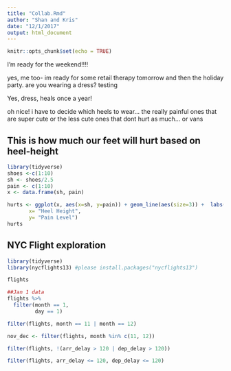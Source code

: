 ```yaml
---
title: "Collab.Rmd"
author: "Shan and Kris"
date: "12/1/2017"
output: html_document
---
```


```r
knitr::opts_chunk$set(echo = TRUE)
```

I'm ready for the weekend!!!!

yes, me too- im ready for some retail therapy tomorrow and then the holiday party. are you wearing a dress?
testing

Yes, dress, heals once a year!

oh nice! i have to decide which heels to wear... the really painful ones that are super cute or the less cute ones that dont hurt as much... or vans

## This is how much our feet will hurt based on heel-height
```r
library(tidyverse)
shoes <-c(1:10)
sh <- shoes/2.5
pain <- c(1:10)
x <- data.frame(sh, pain)

hurts <- ggplot(x, aes(x=sh, y=pain)) + geom_line(aes(size=3)) +  labs(title= "CRAP MY FEET HURT",
       x= "Heel Height",
       y= "Pain Level")
hurts
```


## NYC Flight exploration
```r
library(tidyverse)
library(nycflights13) #please install.packages("nycflights13")

flights

##Jan 1 data
flights %>% 
  filter(month == 1,
         day == 1)
```


```r
filter(flights, month == 11 | month == 12)

nov_dec <- filter(flights, month %in% c(11, 12))

filter(flights, !(arr_delay > 120 | dep_delay > 120))

filter(flights, arr_delay <= 120, dep_delay <= 120)

```
